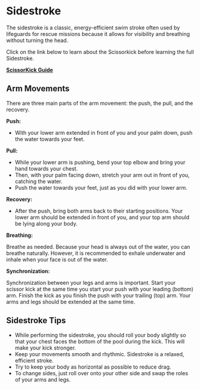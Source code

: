 # Sidestroke

The sidestroke is a classic, energy-efficient swim stroke often used by lifeguards for rescue missions because it allows for visibility and breathing without turning the head.

Click on the link below to learn about the Scissorkick before learning the full Sidestroke.

 **[ScissorKick Guide](../../../guide/basicskills/scissorkick.mdx)**

## Arm Movements

There are three main parts of the arm movement: the push, the pull, and the recovery.

**Push:**

- With your lower arm extended in front of you and your palm down, push the water towards your feet.

**Pull:**

- While your lower arm is pushing, bend your top elbow and bring your hand towards your chest.
- Then, with your palm facing down, stretch your arm out in front of you, catching the water.
- Push the water towards your feet, just as you did with your lower arm.

**Recovery:**

- After the push, bring both arms back to their starting positions. Your lower arm should be extended in front of you, and your top arm should be lying along your body.

**Breathing:**

Breathe as needed. Because your head is always out of the water, you can breathe naturally. However, it is recommended to exhale underwater and inhale when your face is out of the water.

**Synchronization:**

Synchronization between your legs and arms is important. Start your scissor kick at the same time you start your push with your leading (bottom) arm. Finish the kick as you finish the push with your trailing (top) arm. Your arms and legs should be extended at the same time.

## Sidestroke Tips

- While performing the sidestroke, you should roll your body slightly so that your chest faces the bottom of the pool during the kick. This will make your kick stronger.
- Keep your movements smooth and rhythmic. Sidestroke is a relaxed, efficient stroke.
- Try to keep your body as horizontal as possible to reduce drag.
- To change sides, just roll over onto your other side and swap the roles of your arms and legs.